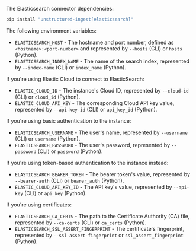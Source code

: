 The Elasticsearch connector dependencies:

```bash CLI, Python
pip install "unstructured-ingest[elasticsearch]"
```

The following environment variables:

- `ELASTICSEARCH_HOST` - The hostname and port number, defined as `<hostname>:<port-number>` and represented by `--hosts` (CLI) or `hosts` (Python).
- `ELASTICSEARCH_INDEX_NAME` - The name of the search index, represented by `--index-name` (CLI) or `index_name` (Python).

If you're using Elastic Cloud to connect to ElasticSearch:

- `ELASTIC_CLOUD_ID` - The instance's Cloud ID, represented by `--cloud-id` (CLI) or `cloud_id` (Python).
- `ELASTIC_CLOUD_API_KEY` - The corresponding Cloud API key value, represented by `--api-key-id` (CLI) or `api_key_id` (Python).

If you're using basic authentication to the instance:

- `ELASTICSEARCH_USERNAME` - The user's name, represented by `--username` (CLI) or `username` (Python).
- `ELASTICSEARCH_PASSWORD` - The user's password, represented by `--password` (CLI) or `password` (Python).

If you're using token-based authentication to the instance instead:

- `ELASTICSEARCH_BEARER_TOKEN` - The bearer token's value, represented by `--bearer-auth` (CLI) or `bearer_auth` (Python).
- `ELASTIC_CLOUD_API_KEY_ID` - The API key's value, represented by `--api-key` (CLI) or `api_key` (Python).

If you're using certificates:

- `ELASTICSEARCH_CA_CERTS` - The path to the Certificate Authority (CA) file, represented by `--ca-certs` (CLI) or `ca_certs` (Python).
- `ELASTICSEARCH_SSL_ASSERT_FINGERPRINT` - The certificate's fingerprint, represented by `--ssl-assert-fingerprint` or `ssl_assert_fingerprint` (Python).

